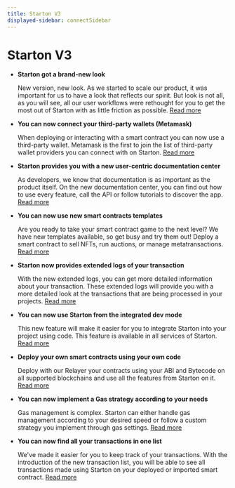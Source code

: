 ```yaml
---
title: Starton V3
displayed-sidebar: connectSidebar
---
```


# Starton V3

-   **Starton got a brand-new look**

    New version, new look. As we started to scale our product, it was important for us to have a look that reflects our spirit. But look is not all, as you will see, all our user workflows were rethought for you to get the most out of Starton with as little friction as possible. [Read more](https://app.starton.com/)

-   **You can now connect your third-party wallets (Metamask)**

    When deploying or interacting with a smart contract you can now use a third-party wallet. Metamask is the first to join the list of third-party wallet providers you can connect with on Starton. [Read more](/docs/wallet/connecting-an-external-wallet)

-   **Starton provides you with a new user-centric documentation center**

    As developers, we know that documentation is as important as the product itself. On the new documentation center, you can find out how to use every feature, call the API or follow tutorials to discover the app. [Read more](/)

-   **You can now use new smart contracts templates**

    Are you ready to take your smart contract game to the next level? We have new templates available, so get busy and try them out! Deploy a smart contract to sell NFTs, run auctions, or manage metatransactions. [Read more](/docs/smart-contract/parameters-and-functions)

-   **Starton now provides extended logs of your transaction**

    With the new extended logs, you can get more detailed information about your transaction. These extended logs will provide you with a more detailed look at the transactions that are being processed in your projects. [Read more](/docs/transactions/understanding-the-relayer)

-   **You can now use Starton from the integrated dev mode**

    This new feature will make it easier for you to integrate Starton into your project using code. This feature is available in all services of Starton. [Read more](/docs/developer/Discovering-coding-interface)

-   **Deploy your own smart contracts using your own code**

    Deploy with our Relayer your contracts using your ABI and Bytecode on all supported blockchains and use all the features from Starton on it. [Read more](/docs/smart-contract/deploying-from-bytecode)

-   **You can now implement a Gas strategy according to your needs**

    Gas management is complex. Starton can either handle gas management according to your desired speed or follow a custom strategy you implement through gas settings. [Read more](/docs/transactions/understanding-gas)

-   **You can now find all your transactions in one list**

    We've made it easier for you to keep track of your transactions. With the introduction of the new transaction list, you will be able to see all transactions made using Starton on your deployed or imported smart contract. [Read more](/docs/transactions/state-and-status)
